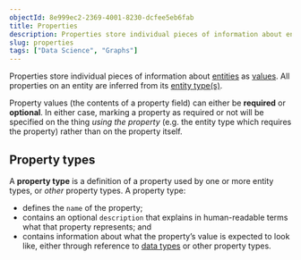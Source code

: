 ```yaml
---
objectId: 8e999ec2-2369-4001-8230-dcfee5eb6fab
title: Properties
description: Properties store individual pieces of information about entities. All property fields on an entity are inferred from its entity type(s).
slug: properties
tags: ["Data Science", "Graphs"]
---
```


Properties store individual pieces of information about [entities](https://hash.ai/glossary/entities) as [values](https://hash.ai/glossary/values). All properties on an entity are inferred from its [entity type(s)](https://hash.ai/glossary/entity-types).

Property values (the contents of a property field) can either be **required** or **optional**. In either case, marking a property as required or not will be specified on the thing _using the property_ (e.g. the entity type which requires the property) rather than on the property itself. 

## Property types

A **property type** is a definition of a property used by one or more entity types, or _other_ property types. A property type:

- defines the `name` of the property;
- contains an optional `description` that explains in human-readable terms what that property represents; and
- contains information about what the property’s value is expected to look like, either through reference to [data types](https://hash.ai/glossary/data-types) or other property types.
